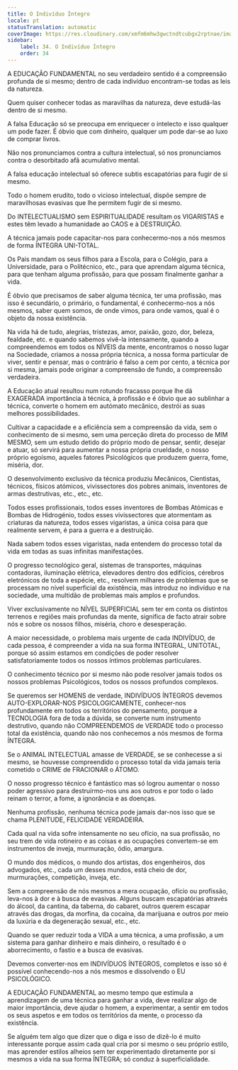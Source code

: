 ```yaml
---
title: O Indivíduo Íntegro
locale: pt
statusTranslation: automatic
coverImage: https://res.cloudinary.com/xmfm6mhw3gwctndtcubgx2rptnae/image/upload/v1740337243/small_cover_educacion_fundamental_a051170f1c.webp
sidebar:
    label: 34. O Indivíduo Íntegro
    order: 34
---
```

A EDUCAÇÃO FUNDAMENTAL no seu verdadeiro sentido é a compreensão profunda de si mesmo; dentro de cada indivíduo encontram-se todas as leis da natureza.

Quem quiser conhecer todas as maravilhas da natureza, deve estudá-las dentro de si mesmo.

A falsa Educação só se preocupa em enriquecer o intelecto e isso qualquer um pode fazer. É óbvio que com dinheiro, qualquer um pode dar-se ao luxo de comprar livros.

Não nos pronunciamos contra a cultura intelectual, só nos pronunciamos contra o desorbitado afã acumulativo mental.

A falsa educação intelectual só oferece subtis escapatórias para fugir de si mesmo.

Todo o homem erudito, todo o vicioso intelectual, dispõe sempre de maravilhosas evasivas que lhe permitem fugir de si mesmo.

Do INTELECTUALISMO sem ESPIRITUALIDADE resultam os VIGARISTAS e estes têm levado a humanidade ao CAOS e à DESTRUIÇÃO.

A técnica jamais pode capacitar-nos para conhecermo-nos a nós mesmos de forma ÍNTEGRA UNI-TOTAL.

Os Pais mandam os seus filhos para a Escola, para o Colégio, para a Universidade, para o Politécnico, etc., para que aprendam alguma técnica, para que tenham alguma profissão, para que possam finalmente ganhar a vida.

É óbvio que precisamos de saber alguma técnica, ter uma profissão, mas isso é secundário, o primário, o fundamental, é conhecermo-nos a nós mesmos, saber quem somos, de onde vimos, para onde vamos, qual é o objeto da nossa existência.

Na vida há de tudo, alegrias, tristezas, amor, paixão, gozo, dor, beleza, fealdade, etc. e quando sabemos vivê-la intensamente, quando a compreendemos em todos os NÍVEIS da mente, encontramos o nosso lugar na Sociedade, criamos a nossa própria técnica, a nossa forma particular de viver, sentir e pensar, mas o contrário é falso a cem por cento, a técnica por si mesma, jamais pode originar a compreensão de fundo, a compreensão verdadeira.

A Educação atual resultou num rotundo fracasso porque lhe dá EXAGERADA importância à técnica, à profissão e é óbvio que ao sublinhar a técnica, converte o homem em autómato mecânico, destrói as suas melhores possibilidades.

Cultivar a capacidade e a eficiência sem a compreensão da vida, sem o conhecimento de si mesmo, sem uma perceção direta do processo de MIM MESMO, sem um estudo detido do próprio modo de pensar, sentir, desejar e atuar, só servirá para aumentar a nossa própria crueldade, o nosso próprio egoísmo, aqueles fatores Psicológicos que produzem guerra, fome, miséria, dor.

O desenvolvimento exclusivo da técnica produziu Mecânicos, Cientistas, técnicos, físicos atómicos, vivissectores dos pobres animais, inventores de armas destrutivas, etc., etc., etc.

Todos esses profissionais, todos esses inventores de Bombas Atómicas e Bombas de Hidrogénio, todos esses vivissectores que atormentam as criaturas da natureza, todos esses vigaristas, a única coisa para que realmente servem, é para a guerra e a destruição.

Nada sabem todos esses vigaristas, nada entendem do processo total da vida em todas as suas infinitas manifestações.

O progresso tecnológico geral, sistemas de transportes, máquinas contadoras, iluminação elétrica, elevadores dentro dos edifícios, cérebros eletrónicos de toda a espécie, etc., resolvem milhares de problemas que se processam no nível superficial da existência, mas introduz no indivíduo e na sociedade, uma multidão de problemas mais amplos e profundos.

Viver exclusivamente no NÍVEL SUPERFICIAL sem ter em conta os distintos terrenos e regiões mais profundas da mente, significa de facto atrair sobre nós e sobre os nossos filhos, miséria, choro e desesperação.

A maior necessidade, o problema mais urgente de cada INDIVÍDUO, de cada pessoa, é compreender a vida na sua forma INTEGRAL, UNITOTAL, porque só assim estamos em condições de poder resolver satisfatoriamente todos os nossos íntimos problemas particulares.

O conhecimento técnico por si mesmo não pode resolver jamais todos os nossos problemas Psicológicos, todos os nossos profundos complexos.

Se queremos ser HOMENS de verdade, INDIVÍDUOS ÍNTEGROS devemos AUTO-EXPLORAR-NOS PSICOLOGICAMENTE, conhecer-nos profundamente em todos os territórios do pensamento, porque a TECNOLOGIA fora de toda a dúvida, se converte num instrumento destrutivo, quando não COMPREENDEMOS de VERDADE todo o processo total da existência, quando não nos conhecemos a nós mesmos de forma ÍNTEGRA.

Se o ANIMAL INTELECTUAL amasse de VERDADE, se se conhecesse a si mesmo, se houvesse compreendido o processo total da vida jamais teria cometido o CRIME de FRACIONAR o ÁTOMO.

O nosso progresso técnico é fantástico mas só logrou aumentar o nosso poder agressivo para destruírmo-nos uns aos outros e por todo o lado reinam o terror, a fome, a ignorância e as doenças.

Nenhuma profissão, nenhuma técnica pode jamais dar-nos isso que se chama PLENITUDE, FELICIDADE VERDADEIRA.

Cada qual na vida sofre intensamente no seu ofício, na sua profissão, no seu trem de vida rotineiro e as coisas e as ocupações convertem-se em instrumentos de inveja, murmuração, ódio, amargura.

O mundo dos médicos, o mundo dos artistas, dos engenheiros, dos advogados, etc., cada um desses mundos, está cheio de dor, murmurações, competição, inveja, etc.

Sem a compreensão de nós mesmos a mera ocupação, ofício ou profissão, leva-nos à dor e à busca de evasivas. Alguns buscam escapatórias através do álcool, da cantina, da taberna, do cabaret, outros querem escapar através das drogas, da morfina, da cocaína, da marijuana e outros por meio da luxúria e da degeneração sexual, etc., etc.

Quando se quer reduzir toda a VIDA a uma técnica, a uma profissão, a um sistema para ganhar dinheiro e mais dinheiro, o resultado é o aborrecimento, o fastio e a busca de evasivas.

Devemos converter-nos em INDIVÍDUOS ÍNTEGROS, completos e isso só é possível conhecendo-nos a nós mesmos e dissolvendo o EU PSICOLÓGICO.

A EDUCAÇÃO FUNDAMENTAL ao mesmo tempo que estimula a aprendizagem de uma técnica para ganhar a vida, deve realizar algo de maior importância, deve ajudar o homem, a experimentar, a sentir em todos os seus aspetos e em todos os territórios da mente, o processo da existência.

Se alguém tem algo que dizer que o diga e isso de dizê-lo é muito interessante porque assim cada qual cria por si mesmo o seu próprio estilo, mas aprender estilos alheios sem ter experimentado diretamente por si mesmos a vida na sua forma ÍNTEGRA; só conduz à superficialidade.

